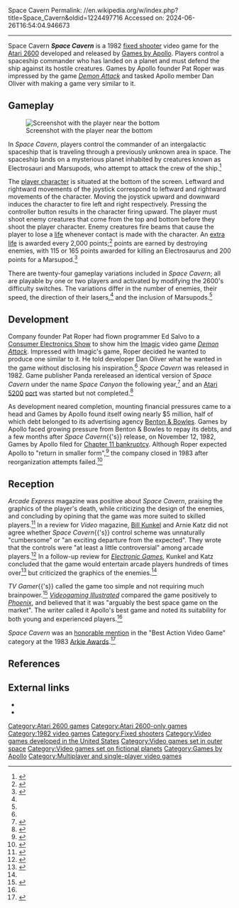 Space Cavern
Permalink: //en.wikipedia.org/w/index.php?title=Space_Cavern&oldid=1224497716
Accessed on: 2024-06-26T16:54:04.946673



------
Space Cavern
{{Short description|1982 video game}}
{{Infobox video game
| title = Space Cavern
| image = Spacecavern.jpg
| caption = 
| developer = [[Games by Apollo]]
| publisher = Games by Apollo
| designer = Dan Oliver
| released = August 25, 1982
| genre = [[Fixed shooter]]
| modes = [[Single-player video game|Single-player]], [[Two-player video game|two-player]]
| platforms = [[Atari 2600]]
}}
'''''Space Cavern''''' is a 1982 [[fixed shooter]] video game for the [[Atari 2600]] developed and released by [[Games by Apollo]]. Players control a spaceship commander who has landed on a planet and must defend the ship against its hostile creatures. Games by Apollo founder Pat Roper was impressed by the game ''[[Demon Attack]]'' and tasked Apollo member Dan Oliver with making a game very similar to it.

==Gameplay==
[[Image:Space Cavern gameplay.png|thumb|left|Screenshot with the player near the bottom]]

In ''Space Cavern'', players control the commander of an intergalactic spaceship that is traveling through a previously unknown area in space. The spaceship lands on a mysterious planet inhabited by creatures known as Electrosauri and Marsupods, who attempt to attack the crew of the ship.<ref>{{cite web|title=Space Cavern – Game Instructions|url=https://archive.org/stream/Space_Cavern_1981_Apollo#page/n1/mode/2up|publisher=[[Games by Apollo]]|pages=3–5|date=August 25, 1982|access-date=July 1, 2014}}</ref>

The [[player character]] is situated at the bottom of the screen. Leftward and rightward movements of the joystick correspond to leftward and rightward movements of the character. Moving the joystick upward and downward induces the character to fire left and right respectively. Pressing the controller button results in the character firing upward. The player must shoot enemy creatures that come from the top and bottom before they shoot the player character. Enemy creatures fire beams that cause the player to lose a [[Health (gaming)|life]] whenever contact is made with the character. An [[extra life]] is awarded every 2,000 points;<ref name=rovi>{{cite web|last1=Schwartz|first1=Michael|last2=Dykman|first2=Joan|title=Space Cavern – Overview|url=http://www.allgame.com/game.php?id=8352&tab=overview|website=[[AllGame]]|publisher=[[All Media Network]]|date=February 18, 2003|access-date=July 1, 2014|archive-date=November 16, 2014|archive-url=https://web.archive.org/web/20141116104418/http://www.allgame.com/game.php?id=8352&tab=overview|url-status=dead}}</ref> points are earned by destroying enemies, with 115 or 165 points awarded for killing an Electrosaurus and 200 points for a Marsupod.<ref name=conquer>{{cite web|title=Conquering: Space Cavern|url=https://archive.org/stream/Videogaming_Illustrated_1982-10_Ion_International_US#page/n25/mode/1up|website=[[Videogaming Illustrated]]|publisher=Ion International|access-date=July 13, 2014|date=October 1982|pages=25–26|issn=0739-4373}}</ref>

There are twenty-four gameplay variations included in ''Space Cavern''; all are playable by one or two players and activated by modifying the 2600's difficulty switches. The variations differ in the number of enemies, their speed, the direction of their lasers,<ref name=rovi/> and the inclusion of Marsupods.<ref name=conquer/>

==Development==
Company founder Pat Roper had flown programmer Ed Salvo to a [[Consumer Electronics Show]] to show him the [[Imagic]] video game ''[[Demon Attack]]''. Impressed with Imagic's game, Roper decided he wanted to produce one similar to it. He told developer Dan Oliver what he wanted in the game without disclosing his inspiration.<ref name=DP/> ''Space Cavern'' was released in 1982. Game publisher Panda rereleased an identical version of ''Space Cavern'' under the name ''Space Canyon'' the following year,<ref name="Weiss2012">{{cite book|last=Weiss|first=Brett|title=Classic Home Video Games, 1972–1984: A Complete Reference Guide|url=https://books.google.com/books?id=BzxTtml8Jq4C&pg=PA108|date=March 7, 2012|publisher=McFarland & Company|isbn=978-0-7864-8755-4|page=108}}</ref> and an [[Atari 5200]] [[Porting#Porting in gaming|port]] was started but not completed.<ref name=DP>{{cite web|last1=Stilphen|first1=Scott|title=DP Interviews... Ed Salvo|url=http://www.digitpress.com/library/interviews/interview_ed_salvo.html|website=Digital Press|access-date=June 7, 2014|date=December 5, 2010}}</ref>

As development neared completion, mounting financial pressures came to a head and Games by Apollo found itself owing nearly $5 million, half of which debt belonged to its advertising agency [[Benton & Bowles]]. Games by Apollo faced growing pressure from Benton & Bowles to repay its debts, and a few months after ''Space Cavern''{{'s}} release, on November 12, 1982, Games by Apollo filed for [[Chapter 11 bankruptcy]]. Although Roper expected Apollo to "return in smaller form",<ref>{{cite magazine|title=Vid Game Firm Apollo Files Chapter XI|url=https://books.google.com/books?id=WiQEAAAAMBAJ&pg=PT62|access-date=June 30, 2014|magazine=[[Billboard (magazine)|Billboard]]|publisher=[[Prometheus Global Media]]|date=December 4, 1982|volume=94|number=48|issn=0006-2510}}</ref> the company closed in 1983 after reorganization attempts failed.<ref>{{cite web|title=AGH – Third Party Profile: Apollo|url=http://www.atarihq.com/2678/3party/apollo.html|website=Atari Gaming Headquarters|access-date=June 30, 2014|date=January 23, 2005}}</ref>

==Reception==
''Arcade Express'' magazine was positive about ''Space Cavern'', praising the graphics of the player's death, while criticizing the design of the enemies, and concluding by opining that the game was more suited to skilled players.<ref name=AE>{{cite web|title=Space Cavern|url=https://archive.org/stream/arcade_express_v1n2#page/n5/mode/2up|website=Arcade Express|publisher=Reese Publishing Company|access-date=July 1, 2014|date=August 30, 1982|volume=1|number=2}}</ref> In a review for ''Video'' magazine, [[Bill Kunkel (gaming)|Bill Kunkel]] and Arnie Katz did not agree whether ''Space Cavern''{{'s}} control scheme was unnaturally "cumbersome" or "an exciting departure from the expected". They wrote that the controls were "at least a little controversial" among arcade players.<ref name=kunkel8209AA>{{cite journal |last1= Kunkel |first1= Bill |author-link1= Bill Kunkel (gaming)|last2= Katz |first2= Arnie |author-link2= Arnie Katz|date= September 1982 |title= Arcade Alley: Star Wars and Space Caverns |journal= [[Video (magazine)|Video]]|publisher= Reese Communications|volume= 6|issue= 6|pages= 30 and 106 |issn= 0147-8907}}</ref>{{rp|30}} In a follow-up review for ''[[Electronic Games]]'', Kunkel and Katz concluded that the game would entertain arcade players hundreds of times over<ref name=kunkel8210EG>{{cite web|last1=Kunkel|first1=Bill|last2=Katz|first2=Arnie|title=Face the Terrors of the Alien Cave!|url=https://archive.org/stream/electronic-games-magazine-1982-10/Electronic_Games_Issue_08_Vol_01_08_1982_Oct#page/n59/mode/1up/search/%22space+cavern%22|website=[[Electronic Games]]|publisher=[[Internet Archive]]|access-date=July 14, 2014|date=October 1982|volume=1|number=8}}</ref>{{rp|60}} but criticized the graphics of the enemies.<ref name=kunkel8210EG/>{{rp|62}}

''TV Gamer''{{'s}} called the game too simple and not requiring much brainpower.<ref>{{cite web|title=Space Cavern|url=https://archive.org/stream/TV_Gamer_1983-06_Boytonbrook_GB#page/n31/mode/2up|website=TV Gamer|publisher=Boytonbrook|access-date=July 1, 2014|date=June 1983|page=32}}</ref> ''[[Videogaming Illustrated]]'' compared the game positively to ''[[Phoenix (1980 video game)|Phoenix]]'', and believed that it was "arguably the best space game on the market". The writer called it Apollo's best game and noted its suitability for both young and experienced players.<ref name=conquer/>

''Space Cavern'' was an [[honorable mention]] in the "Best Action Video Game" category at the 1983 [[Arkie Awards]].<ref name=kunkel8302AA>{{cite journal |last1= Kunkel |first1= Bill |author-link1= Bill Kunkel (gaming)|last2= Katz |first2= Arnie |author-link2= Arnie Katz|date= February 1983 |title= Arcade Alley: The Fourth Annual Arcade Awards |journal= [[Video (magazine)|Video]]|publisher= Reese Communications|volume= 6|issue= 11|pages= 30, 108|issn= 0147-8907}}</ref>{{rp|108}}

==References==
{{reflist}}

==External links==
* {{atarimania|id=7943}}
* {{internet archive game|atari_2600_space_canyon_aka_space_cavern_1983_panda_100}}

{{Portal bar|Video games}}
{{good article}}

[[Category:Atari 2600 games]]
[[Category:Atari 2600-only games]]
[[Category:1982 video games]]
[[Category:Fixed shooters]]
[[Category:Video games developed in the United States]]
[[Category:Video games set in outer space]]
[[Category:Video games set on fictional planets]]
[[Category:Games by Apollo]]
[[Category:Multiplayer and single-player video games]]